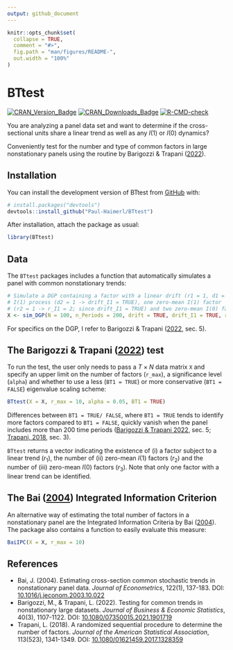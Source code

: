 ```yaml
---
output: github_document
---
```


<!-- README.md is generated from README.Rmd. Please edit that file -->

```r
knitr::opts_chunk$set(
  collapse = TRUE,
  comment = "#>",
  fig.path = "man/figures/README-",
  out.width = "100%"
)
```

# BTtest

<!-- badges: start -->
[![CRAN\_Version\_Badge](http://www.r-pkg.org/badges/version/BTtest)](https://cran.r-project.org/package=BTtest)
[![CRAN\_Downloads\_Badge](https://cranlogs.r-pkg.org/badges/grand-total/BTtest)](https://cran.r-project.org/package=BTtest)
[![R-CMD-check](https://github.com/Paul-Haimerl/BTtest/actions/workflows/R-CMD-check.yaml/badge.svg)](https://github.com/Paul-Haimerl/BTtest/actions/workflows/R-CMD-check.yaml)
<!-- badges: end -->

You are analyzing a panel data set and want to determine if the cross-sectional units share a linear trend as well as any $I(1)$ or $I(0)$ dynamics? 

Conveniently test for the number and type of common factors in large nonstationary panels using the routine by Barigozzi & Trapani ([2022](https://doi.org/10.1080/07350015.2021.1901719)).

## Installation

You can install the development version of BTtest from [GitHub](https://github.com/) with:

``` r
# install.packages("devtools")
devtools::install_github("Paul-Haimerl/BTtest")
```

After installation, attach the package as usual:

``` r
library(BTtest)
```

## Data

The `BTtest` packages includes a function that automatically simulates a panel with common nonstationary trends:

``` r
# Simulate a DGP containing a factor with a linear drift (r1 = 1, d1 = 1 -> drift = TRUE) and 
# I(1) process (d2 = 1 -> drift_I1 = TRUE), one zero-mean I(1) factor 
# (r2 = 1 -> r_I1 = 2; since drift_I1 = TRUE) and two zero-mean I(0) factors (r3 = 2 -> r_I0 = 2)
X <- sim_DGP(N = 100, n_Periods = 200, drift = TRUE, drift_I1 = TRUE, r_I1 = 2, r_I0 = 2)
```

For specifics on the DGP, I refer to Barigozzi & Trapani ([2022](https://doi.org/10.1080/07350015.2021.1901719), sec. 5).

## The Barigozzi & Trapani ([2022](https://doi.org/10.1080/07350015.2021.1901719)) test

To run the test, the user only needs to pass a $T \times N$ data matrix `X` and specify an upper limit on the number of factors (`r_max`), a significance level (`alpha`) and whether to use a less (`BT1 = TRUE`) or more conservative (`BT1 = FALSE`) eigenvalue scaling scheme:

``` r
BTtest(X = X, r_max = 10, alpha = 0.05, BT1 = TRUE)
```

Differences between `BT1 = TRUE/ FALSE`, where `BT1 = TRUE` tends to identify more factors compared to `BT1 = FALSE`, quickly vanish when the panel includes more than 200 time periods ([Barigozzi & Trapani 2022](https://doi.org/10.1080/07350015.2021.1901719), sec. 5; [Trapani, 2018](https://doi.org/10.1080/01621459.2017.1328359), sec. 3).

`BTtest` returns a vector indicating the existence of (i) a factor subject to a linear trend ($r_1$), the number of (ii) zero-mean $I(1)$ factors ($r_2$) and the number of (iii) zero-mean $I(0)$ factors ($r_3$). Note that only one factor with a linear trend can be identified.

## The Bai ([2004](https://doi.org/10.1016/j.jeconom.2003.10.022)) Integrated Information Criterion

An alternative way of estimating the total number of factors in a nonstationary panel are the Integrated Information Criteria by Bai ([2004](https://doi.org/10.1016/j.jeconom.2003.10.022)). The package also contains a function to easily evaluate this measure:

``` r
BaiIPC(X = X, r_max = 10)
```

## References

-   Bai, J. (2004). Estimating cross-section common stochastic trends in nonstationary panel data. *Journal of Econometrics*, 122(1), 137-183. DOI: [10.1016/j.jeconom.2003.10.022](https://doi.org/10.1016/j.jeconom.2003.10.022)
-   Barigozzi, M., & Trapani, L. (2022). Testing for common trends in nonstationary large datasets. *Journal of Business & Economic Statistics*, 40(3), 1107-1122. DOI: [10.1080/07350015.2021.1901719](https://doi.org/10.1080/07350015.2021.1901719)
-   Trapani, L. (2018). A randomized sequential procedure to determine the number of factors. *Journal of the American Statistical Association*, 113(523), 1341-1349. DOI: [10.1080/01621459.2017.1328359](https://doi.org/10.1080/01621459.2017.1328359)
